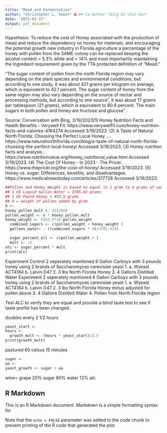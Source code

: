 ```yaml
---
title: "Mead and Fermentation"
author: "Christopher L. Smoot" & ## Co-Author "Bing AI Chat-bot"
date: "2023-03-17"
output: pdf_document
---
```


Hypothesis: To reduce the  cost of Honey associated with the production of mead and reduce the dependency on honey for materials, and encouraging the potential growth new industry in Florida agriculture a percentage of the honey with pollen from the SAME colony can be replaced keeping the alcohol content > 5.3% while and < 14% and most importantly maintaining the ingredient requirement given by the TTA protected definition of "Mead."

"The sugar content of pollen from the north Florida region may vary depending on the plant species and environmental conditions, but according to one study, it was about 421 grams per kilogram on average, which is equivalent to 42.1 percent. The sugar content of honey from the same region may also vary depending on the source of nectar and processing methods, but according to one source¹, it was about 17 grams per tablespoon (21 grams), which is equivalent to 80.9 percent. The main sugars in both pollen and honey are fructose and glucose¹ .

Source: Conversation with Bing, 3/19/2023(1) Honey Nutrition Facts and Health Benefits - Verywell Fit. https://www.verywellfit.com/honey-nutrition-facts-and-calories-4164274 Accessed 3/19/2023.
(2) A Taste of Natural North Florida: Choosing the Perfect Local Honey .... https://www.naturalnorthflorida.com/blog/a-taste-of-natural-north-florida-choosing-the-perfect-local-honey/ Accessed 3/19/2023.
(3) Honey nutrition facts and analysis.. https://www.nutritionvalue.org/Honey_nutritional_value.html Accessed 3/19/2023.
(4) The Cost Of Honey - In 2023 - The Pricer. https://www.thepricer.org/the-cost-of-honey/ Accessed 3/19/2023.
(5) Honey vs. sugar: Differences, benefits, and disadvantages. https://www.medicalnewstoday.com/articles/317728 Accessed 3/19/2023.

```r
##Pollen and Honey Weight is based on equal to 1 gram to 4 grams of water 
## 1 US Liquid Gallon Water = 3785.41 grams
## 1 US Pound Honey = 453.5 grams 
## X = weight of pollen added by gram
X <- 
honey_pollen_mult <- 421/809
pollen_weight <- x * honey_pollen_mult
honey_weight <- (453.6*3)-pollen_weight
  combined_sugars <- c(pollen_weight + honey_weight )
  gallons_water< - ((combined_sugars * 4)/3785.41)5

  sugar_percent_all <- c(pollen_weight + )
  mult <- .6
alc <- sugar_percent * mult
print(alc)
```
Experiment 
Control 
2 seperately mantioned 6 Gallon Carboys with 3 pounds honey using 2 brands of Saccharomyces cerevisiae yeast 
  1.  a. Wyeast ACT4184
      b. Lalvin D47
  2. 3 lbs North Florida Honey
  3. 4 Gallons Distilled Water
Experiment
2 seperately mantioned 6 Gallon Carboys with 3 pounds honey using 2 brands of Saccharomyces cerevisiae yeast 
  1.  a. Wyeast ACT4184
      b. Lalvin D47
  2. 3 lbs North Florida Honey minus adjusted for pollen above
  3. 4 Gallons Distilled Water
  4. Pollen from North Florida region
  
Test ALC to verify they are equal and provide a blind taste test to see if taste profile has been changed. 









doubles every 2 1/2 hours

```r
yeast_start <- 
hours <- 
  growth_mult <- (hours * yeast_start)/2.5
print(growth_mult)
```
pastured 60 celsus 15 minutes


```r
sugar <- 
aa <-
yeast_growth <- sugar + aa
```

wine= grape 20% sugar 80% water 12% alc

## R Markdown

This is an R Markdown document. Markdown is a simple formatting syntax for 

Note that the `echo = FALSE` parameter was added to the code chunk to prevent printing of the R code that generated the plot.
